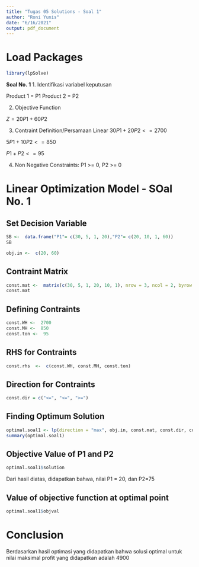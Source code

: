 ---
title: "Tugas 05 Solutions - Soal 1"
author: "Roni Yunis"
date: "6/16/2021"
output: pdf_document
---

# Load Packages
```{r}
library(lpSolve)
```

**Soal No. 1**
1. Identifikasi variabel keputusan

Product 1 = P1
Product 2 = P2

2. Objective Function

$Z = 20P1 + 60P2$

3. Contraint Definition/Persamaan Linear 
$30P1 + 20P2 <= 2700$

$5P1 + 10P2 <= 850$

$P1 + P2 <= 95$

4. Non Negative Constraints: 
P1 >= 0, P2 >= 0

# Linear Optimization Model - SOal No. 1
## Set Decision Variable
```{r}
SB <-  data.frame("P1"= c(30, 5, 1, 20),"P2"= c(20, 10, 1, 60))
SB
```

```{r}
obj.in <-  c(20, 60)
```


## Contraint Matrix
```{r}
const.mat <-  matrix(c(30, 5, 1, 20, 10, 1), nrow = 3, ncol = 2, byrow = FALSE)
const.mat
```

## Defining Contraints
```{r}
const.WH <-  2700
const.MH <-  850
const.ton <-  95
```

## RHS for Contraints
```{r}
const.rhs  <-  c(const.WH, const.MH, const.ton)
```

## Direction for Contraints
```{r}
const.dir = c("<=", "<=", ">=")
```

## Finding Optimum Solution
```{r}
optimal.soal1 <- lp(direction = "max", obj.in, const.mat, const.dir, const.rhs)
summary(optimal.soal1)
```
## Objective Value of P1 and P2
```{r}
optimal.soal1$solution
```
Dari hasil diatas, didapatkan bahwa, nilai P1 = 20, dan P2=75

## Value of objective function at optimal point
```{r}
optimal.soal1$objval
```
# Conclusion
Berdasarkan hasil optimasi yang didapatkan bahwa solusi optimal untuk nilai maksimal profit yang didapatkan adalah 4900

